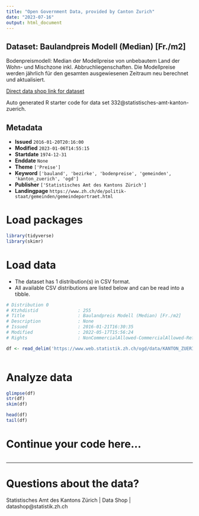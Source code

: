 ```yaml
---
title: "Open Government Data, provided by Canton Zurich"
date: "2023-07-16"
output: html_document
---
```


## Dataset: Baulandpreis Modell (Median) [Fr./m2]

Bodenpreismodell: Median der Modellpreise von unbebautem Land der Wohn- und Mischzone inkl. Abbruchliegenschaften. Die Modellpreise werden jährlich für den gesamten ausgewiesenen Zeitraum neu berechnet und aktualisiert.

[Direct data shop link for dataset](https://www.zh.ch/de/politik-staat/opendata.html#/datasets/332@statistisches-amt-kanton-zuerich)

Auto generated R starter code for data set 332@statistisches-amt-kanton-zuerich.

## Metadata

- **Issued** `2016-01-20T20:16:00`
- **Modified** `2023-01-06T14:55:15`
- **Startdate** `1974-12-31`
- **Enddate** `None`
- **Theme** `['Preise']`
- **Keyword** `['bauland', 'bezirke', 'bodenpreise', 'gemeinden', 'kanton_zuerich', 'ogd']`
- **Publisher** `['Statistisches Amt des Kantons Zürich']`
- **Landingpage** `https://www.zh.ch/de/politik-staat/gemeinden/gemeindeportraet.html`


# Load packages

```r

library(tidyverse)
library(skimr)

```

# Load data

-   The dataset has 1 distribution(s) in CSV format.
-   All available CSV distributions are listed below and can be read into a tibble.

```r

# Distribution 0
# Ktzhdistid               : 255
# Title                    : Baulandpreis Modell (Median) [Fr./m2]
# Description              : None
# Issued                   : 2016-01-21T16:30:35
# Modified                 : 2022-05-17T15:56:24
# Rights                   : NonCommercialAllowed-CommercialAllowed-ReferenceRequired

df <- read_delim('https://www.web.statistik.zh.ch/ogd/data/KANTON_ZUERICH_477.csv')



```

# Analyze data

```r

glimpse(df)
str(df)
skim(df)

head(df)
tail(df)

```

# Continue your code here...

```r

```

------------------------------------------------------------------------

# Questions about the data?

Statistisches Amt des Kantons Zürich | Data Shop | datashop@statistik.zh.ch
